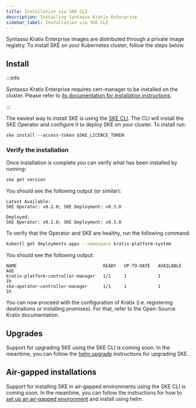 ```yaml
---
title: Installation via SKE CLI
description: Installing Syntasso Kratix Enterprise
sidebar_label: Installation via SKE CLI
---
```


Syntasso Kratix Enterprise images are distributed through a private image registry. To
install SKE on your Kubernetes cluster, follow the steps below.

## Install

:::info

Syntasso Kratix Enterprise requires cert-manager to be installed on the cluster. Please
refer to [its documentation for installation instructions](https://cert-manager.io/).

:::

The easiest way to install SKE is using the [SKE
CLI](../50-releases/40-ske-cli.mdx). The CLI will install the SKE Operator and
configure it to deploy SKE on your cluster. To install run:

```
ske install --access-token $SKE_LICENCE_TOKEN
```

### Verify the installation

Once installation is complete you can verify what has been installed by running:

```bash
ske get version
```

You should see the following output (or similar):
```shell-session
Latest Available:
SKE Operator: v0.2.0; SKE Deployment: v0.3.0

Deployed:
SKE Operator: v0.2.0; SKE Deployment: v0.3.0
```

To verify that the Operator and SKE are healthy, run the following command:

```bash
kubectl get deployments.apps --namespace kratix-platform-system
```

You should see the following output:

```shell-session
NAME                                 READY   UP-TO-DATE   AVAILABLE   AGE
kratix-platform-controller-manager   1/1     1            1           1h
ske-operator-controller-manager      1/1     1            1           1h
```

You can now proceed with the configuration of Kratix (i.e. registering destinations or
installing promises). For that, refer to the Open-Source Kratix documentation.

## Upgrades

Support for upgrading SKE using the SKE CLI is coming soon. In the meantime, you can
follow the [helm upgrade](./02-helm-installation.mdx) instructions for upgrading SKE.

## Air-gapped installations

Support for installing SKE in air-gapped environments using the SKE CLI is coming
soon. In the meantime, you can follow the instructions for how to [set up an 
air-gapped environment](./air-gapped-installations) and install using helm.
